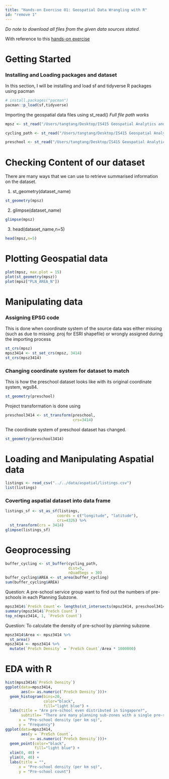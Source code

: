 ```yaml
---
title: "Hands-on Exercise 01: Geospatial Data Wrangling with R"
id: "remove 1"
---
```


*Do note to download all files from the given data sources stated.*

With reference to this [hands-on exercise](https://r4gdsa.netlify.app/chap01.html)

# Getting Started

### Installing and Loading packages and dataset

In this section, I will be installing and load sf and tidyverse R packages using pacman

```r
# install.packages("pacman")
pacman::p_load(sf,tidyverse)
```

Importing the geospatial data files using st_read() *Full file path works*

```r
mpsz <- st_read("/Users/tangtang/Desktop/IS415 Geospatial Analytics and Applications/practice/IS415-GAA/data/geospatial/MP14_SUBZONE_WEB_PL.shp")

cycling_path <- st_read("/Users/tangtang/Desktop/IS415 Geospatial Analytics and Applications/practice/IS415-GAA/data/geospatial/CyclingPathGazette.shp")

preschool <- st_read("/Users/tangtang/Desktop/IS415 Geospatial Analytics and Applications/practice/IS415-GAA/data/geospatial/PreSchoolsLocation.kml")
```

# Checking Content of our dataset

There are many ways that we can use to retrieve summarised information on the dataset.

1.  st_geometry(dataset_name)

```r
st_geometry(mpsz)
```

2.  glimpse(dataset_name)

```r
glimpse(mpsz)
```

3.  head(dataset_name,n=5)

```r
head(mpsz,n=5)
```

# Plotting Geospatial data

```r
plot(mpsz, max.plot = 15)
plot(st_geometry(mpsz))
plot(mpsz["PLN_AREA_N"])
```

# Manipulating data

### Assigning EPSG code

This is done when coordinate system of the source data was either missing (such as due to missing .proj for ESRI shapefile) or wrongly assigned during the importing process

```r
st_crs(mpsz)
mpsz3414 <- st_set_crs(mpsz, 3414)
st_crs(mpsz3414)
```

### Changing coordinate system for dataset to match

This is how the preschool dataset looks like with its original coordinate system, wgs84.

```r
st_geometry(preschool)
```

Project transformation is done using

```r
preschool3414 <- st_transform(preschool,
                              crs=3414)
```

The coordinate system of preschool dataset has changed.

```r
st_geometry(preschool3414)
```

# Loading and Manipulating Aspatial data

```r
listings <- read_csv("../../data/aspatial/listings.csv")
list(listings)
```

### Coverting aspatial dataset into data frame

```r
listings_sf <- st_as_sf(listings, 
                       coords = c("longitude", "latitude"),
                       crs=4326) %>%
  st_transform(crs = 3414)
glimpse(listings_sf)
```

# Geoprocessing

```r
buffer_cycling <- st_buffer(cycling_path, 
                            dist=5, 
                            nQuadSegs = 30)
buffer_cycling$AREA <- st_area(buffer_cycling)
sum(buffer_cycling$AREA)
```

Question: A pre-school service group want to find out the numbers of pre-schools in each Planning Subzone.

```r
mpsz3414$`PreSch Count`<- lengths(st_intersects(mpsz3414, preschool3414))
summary(mpsz3414$`PreSch Count`)
top_n(mpsz3414, 1, `PreSch Count`)
```

Question: To calculate the density of pre-school by planning subzone

```r
mpsz3414$Area <- mpsz3414 %>%
  st_area()
mpsz3414 <- mpsz3414 %>%
  mutate(`PreSch Density` = `PreSch Count`/Area * 1000000)
```

# EDA with R

```r
hist(mpsz3414$`PreSch Density`)
ggplot(data=mpsz3414, 
       aes(x= as.numeric(`PreSch Density`)))+
  geom_histogram(bins=20, 
                 color="black", 
                 fill="light blue") +
  labs(title = "Are pre-school even distributed in Singapore?",
       subtitle= "There are many planning sub-zones with a single pre-school, on the other hand, \nthere are two planning sub-zones with at least 20 pre-schools",
      x = "Pre-school density (per km sq)",
      y = "Frequency")
ggplot(data=mpsz3414, 
       aes(y = `PreSch Count`, 
           x= as.numeric(`PreSch Density`)))+
  geom_point(color="black", 
             fill="light blue") +
  xlim(0, 40) +
  ylim(0, 40) +
  labs(title = "",
      x = "Pre-school density (per km sq)",
      y = "Pre-school count")
```

